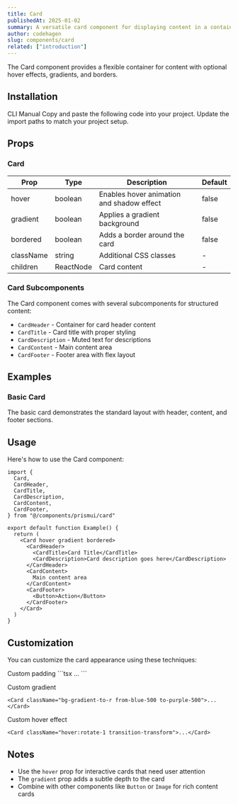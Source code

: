 ```yaml
---
title: Card
publishedAt: 2025-01-02
summary: A versatile card component for displaying content in a contained space with optional hover and gradient effects.
author: codehagen
slug: components/card
related: ["introduction"]
---
```


<ComponentPreview name="card-demo" />

<Note variant="info">
  The Card component provides a flexible container for content with optional hover effects, gradients, and borders.
</Note>

## Installation

<Tabs defaultValue="cli">
  <TabsList>
    <TabsTrigger value="cli">CLI</TabsTrigger>
    <TabsTrigger value="manual">Manual</TabsTrigger>
  </TabsList>
  <TabsContent value="cli">
    <ComponentSource name="card" isCli />
  </TabsContent>
  <TabsContent value="manual">
    <Steps>
      <Step>Copy and paste the following code into your project.</Step>
      <ComponentSource name="card" />
      <Step>Update the import paths to match your project setup.</Step>
    </Steps>
  </TabsContent>
</Tabs>

## Props

### Card

| Prop      | Type      | Description                                     | Default |
| --------- | --------- | ----------------------------------------------- | ------- |
| hover     | boolean   | Enables hover animation and shadow effect        | false   |
| gradient  | boolean   | Applies a gradient background                    | false   |
| bordered  | boolean   | Adds a border around the card                    | false   |
| className | string    | Additional CSS classes                           | -       |
| children  | ReactNode | Card content                                     | -       |

### Card Subcomponents

The Card component comes with several subcomponents for structured content:

- `CardHeader` - Container for card header content
- `CardTitle` - Card title with proper styling
- `CardDescription` - Muted text for descriptions
- `CardContent` - Main content area
- `CardFooter` - Footer area with flex layout

## Examples

### Basic Card

<ComponentPreview name="card-demo" />

<Note>
  The basic card demonstrates the standard layout with header, content, and footer sections.
</Note>

## Usage

Here's how to use the Card component:

```tsx
import {
  Card,
  CardHeader,
  CardTitle,
  CardDescription,
  CardContent,
  CardFooter,
} from "@/components/prismui/card"

export default function Example() {
  return (
    <Card hover gradient bordered>
      <CardHeader>
        <CardTitle>Card Title</CardTitle>
        <CardDescription>Card description goes here</CardDescription>
      </CardHeader>
      <CardContent>
        Main content area
      </CardContent>
      <CardFooter>
        <Button>Action</Button>
      </CardFooter>
    </Card>
  )
}
```

## Customization

You can customize the card appearance using these techniques:

<Steps>
  <Step>Custom padding</Step>
  ```tsx
  <Card className="p-8">...</Card>
  ```

  <Step>Custom gradient</Step>
  ```tsx
  <Card className="bg-gradient-to-r from-blue-500 to-purple-500">...</Card>
  ```

  <Step>Custom hover effect</Step>
  ```tsx
  <Card className="hover:rotate-1 transition-transform">...</Card>
  ```
</Steps>

## Notes

- Use the `hover` prop for interactive cards that need user attention
- The `gradient` prop adds a subtle depth to the card
- Combine with other components like `Button` or `Image` for rich content cards 
